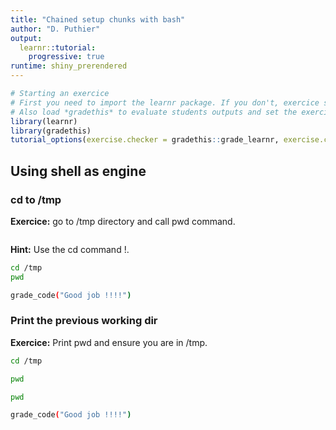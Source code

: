 ```yaml
---
title: "Chained setup chunks with bash"
author: "D. Puthier"
output: 
  learnr::tutorial:
    progressive: true
runtime: shiny_prerendered
---
```



```r
# Starting an exercice
# First you need to import the learnr package. If you don't, exercice snippets won't turn into nice javascript form. 
# Also load *gradethis* to evaluate students outputs and set the exercice checker function to gradethis::grade_learnr.
library(learnr)
library(gradethis)
tutorial_options(exercise.checker = gradethis::grade_learnr, exercise.completion = TRUE)
```

## Using shell as engine

### cd to /tmp

**Exercice:** go to /tmp directory and call pwd command.


```sh

```

<div id="filter-hint">
**Hint:** Use the cd command !.
</div>

```sh
cd /tmp
pwd
```

```sh
grade_code("Good job !!!!")
```


### Print the previous working dir

**Exercice:** Print pwd and ensure you are in /tmp.

```sh
cd /tmp
```

```sh
pwd
```


```sh
pwd
```

```sh
grade_code("Good job !!!!")
```

